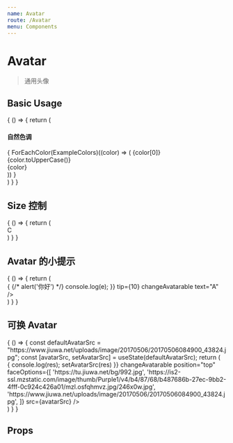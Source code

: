 ```yaml
---
name: Avatar
route: /Avatar
menu: Components
---
```



# Avatar

> 通用头像

## Basic Usage

<Playground>
  {
    () => {
      return (
        <div>
          <h4>自然色调</h4>
          <List style={{
            height: 300,
            overflow: 'auto'
          }}>
            {
              ForEachColor(ExampleColors)((color) => (
                <ListItem className="b layout a-i-c" key={color}>
                  <Avatar
                    color={color}
                    size={40}
                    className="mr10">
                    {color[0]}
                  </Avatar>
                  <div>
                    <div>
                    {color.toUpperCase()}
                    </div>
                    <div className="t_gray">{color}</div>
                  </div>
                </ListItem>
              ))
            }
          </List>
        </div>
      )
    }
  }
</Playground>

## Size 控制

<Playground>
  {
    () => {
      return (
        <div>
          <Avatar
            className="mr10"
            size={70}
            text="A" />
          <Avatar
            color="green"
            size={60}
            className="mr10">
            C
          </Avatar>  
          <Avatar
            color="yellow"
            size={50}
            className="mr10"
            text="B" />     
          <Avatar
            color="red"
            size={40}
            className="mr10"
            text="B" />     
        </div>
      )
    }
  }
</Playground>

## Avatar 的小提示

<Playground>
  {
    () => {
      return (
        <div>
          <Avatar
            onChangeAvatar={e => {
              {/* alert('你好') */}
              console.log(e);
            }}
            tip={10}
            changeAvatarable
            text="A" />
        </div>
      )
    }
  }
</Playground>

## 可换 Avatar

<Playground>
  {
    () => {
      const defaultAvatarSrc = "https://www.jiuwa.net/uploads/image/20170506/20170506084900_43824.jpg";
      const [avatarSrc, setAvatarSrc] = useState(defaultAvatarSrc);
      return (
        <div>
          <Avatar
            size={100}
            onChangeAvatar={res => {
              console.log(res);
              setAvatarSrc(res)
            }}
            changeAvatarable
            position="top"
            faceOptions={[
              'https://tu.jiuwa.net/bg/992.jpg',
              'https://is2-ssl.mzstatic.com/image/thumb/Purple1/v4/b4/87/68/b487686b-27ec-9bb2-4fff-0c924c426a01/mzl.osfqhmvz.jpg/246x0w.jpg',
              'https://www.jiuwa.net/uploads/image/20170506/20170506084900_43824.jpg',
            ]}
            src={avatarSrc} />
        </div>
      )
    }
  }
</Playground>

## Props

<Props of={Avatar} />
